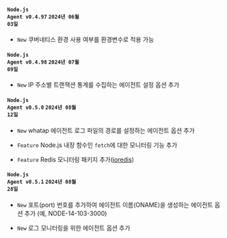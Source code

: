 #### <code class='changelog-service'>Node.js Agent v0.4.97</code> <code class='changelog-date'>2024년 06월 03일</code>

- <code class="New">New</code> 쿠버네티스 환경 사용 여부를 환경변수로 적용 가능

#### <code class='changelog-service'>Node.js Agent v0.4.98</code> <code class='changelog-date'>2024년 07월 09일</code>

- <code class="New">New</code> IP 주소별 트랜잭션 통계를 수집하는 에이전트 설정 옵션 추가

#### <code class='changelog-service'>Node.js Agent v0.5.0</code> <code class='changelog-date'>2024년 08월 12일</code>

- <code class="New">New</code> whatap 에이전트 로그 파일의 경로를 설정하는 에이전트 옵션 추가

- <code class="Feature" type="1">Feature</code> Node.js 내장 함수인 <code>fetch</code>에 대한 모니터링 기능 추가

- <code class="Feature" type="1">Feature</code> Redis 모니터링 패키지 추가(<a href="https://www.npmjs.com/package/ioredis" target="_blank" rel="noopener noreferrer">ioredis</a>)

#### <code class='changelog-service'>Node.js Agent v0.5.1</code> <code class='changelog-date'>2024년 08월 28일</code>

- <code class="New" type="1">New</code> 포트(port) 번호를 추가하여 에이전트 이름(ONAME)을 생성하는 에이전트 옵션 추가 (예, NODE-14-103-3000)

- <code class="New" type="1">New</code> 로그 모니터링을 위한 에이전트 옵션 추가

